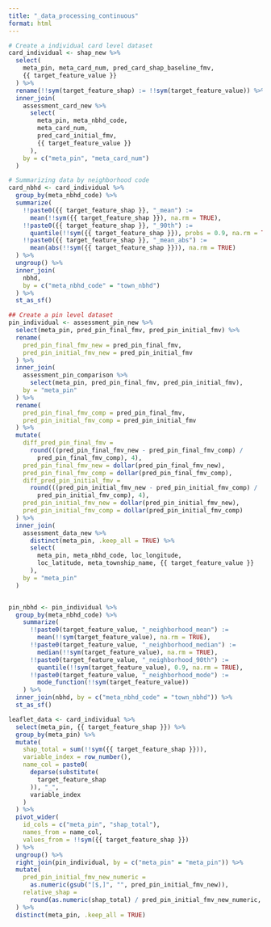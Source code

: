 ```yaml
---
title: "_data_processing_continuous"
format: html
---
```

```r
# Create a individual card level dataset
card_individual <- shap_new %>%
  select(
    meta_pin, meta_card_num, pred_card_shap_baseline_fmv,
    {{ target_feature_value }}
  ) %>%
  rename(!!sym(target_feature_shap) := !!sym(target_feature_value)) %>%
  inner_join(
    assessment_card_new %>%
      select(
        meta_pin, meta_nbhd_code,
        meta_card_num,
        pred_card_initial_fmv,
        {{ target_feature_value }}
      ),
    by = c("meta_pin", "meta_card_num")
  )

# Summarizing data by neighborhood code
card_nbhd <- card_individual %>%
  group_by(meta_nbhd_code) %>%
  summarize(
    !!paste0({{ target_feature_shap }}, "_mean") :=
      mean(!!sym({{ target_feature_shap }}), na.rm = TRUE),
    !!paste0({{ target_feature_shap }}, "_90th") :=
      quantile(!!sym({{ target_feature_shap }}), probs = 0.9, na.rm = TRUE),
    !!paste0({{ target_feature_shap }}, "_mean_abs") :=
      mean(abs(!!sym({{ target_feature_shap }})), na.rm = TRUE)
  ) %>%
  ungroup() %>%
  inner_join(
    nbhd,
    by = c("meta_nbhd_code" = "town_nbhd")
  ) %>%
  st_as_sf()

## Create a pin level dataset
pin_individual <- assessment_pin_new %>%
  select(meta_pin, pred_pin_final_fmv, pred_pin_initial_fmv) %>%
  rename(
    pred_pin_final_fmv_new = pred_pin_final_fmv,
    pred_pin_initial_fmv_new = pred_pin_initial_fmv
  ) %>%
  inner_join(
    assessment_pin_comparison %>%
      select(meta_pin, pred_pin_final_fmv, pred_pin_initial_fmv),
    by = "meta_pin"
  ) %>%
  rename(
    pred_pin_final_fmv_comp = pred_pin_final_fmv,
    pred_pin_initial_fmv_comp = pred_pin_initial_fmv
  ) %>%
  mutate(
    diff_pred_pin_final_fmv =
      round(((pred_pin_final_fmv_new - pred_pin_final_fmv_comp) /
        pred_pin_final_fmv_comp), 4),
    pred_pin_final_fmv_new = dollar(pred_pin_final_fmv_new),
    pred_pin_final_fmv_comp = dollar(pred_pin_final_fmv_comp),
    diff_pred_pin_initial_fmv =
      round(((pred_pin_initial_fmv_new - pred_pin_initial_fmv_comp) /
        pred_pin_initial_fmv_comp), 4),
    pred_pin_initial_fmv_new = dollar(pred_pin_initial_fmv_new),
    pred_pin_initial_fmv_comp = dollar(pred_pin_initial_fmv_comp)
  ) %>%
  inner_join(
    assessment_data_new %>%
      distinct(meta_pin, .keep_all = TRUE) %>%
      select(
        meta_pin, meta_nbhd_code, loc_longitude,
        loc_latitude, meta_township_name, {{ target_feature_value }}
      ),
    by = "meta_pin"
  )


pin_nbhd <- pin_individual %>%
  group_by(meta_nbhd_code) %>%
    summarize(
      !!paste0(target_feature_value, "_neighborhood_mean") :=
        mean(!!sym(target_feature_value), na.rm = TRUE),
      !!paste0(target_feature_value, "_neighborhood_median") :=
        median(!!sym(target_feature_value), na.rm = TRUE),
      !!paste0(target_feature_value, "_neighborhood_90th") :=
        quantile(!!sym(target_feature_value), 0.9, na.rm = TRUE),
      !!paste0(target_feature_value, "_neighborhood_mode") :=
        mode_function(!!sym(target_feature_value))
    ) %>%
  inner_join(nbhd, by = c("meta_nbhd_code" = "town_nbhd")) %>%
  st_as_sf()

leaflet_data <- card_individual %>%
  select(meta_pin, {{ target_feature_shap }}) %>%
  group_by(meta_pin) %>%
  mutate(
    shap_total = sum(!!sym({{ target_feature_shap }})),
    variable_index = row_number(),
    name_col = paste0(
      deparse(substitute(
        target_feature_shap
      )), "_",
      variable_index
    )
  ) %>%
  pivot_wider(
    id_cols = c("meta_pin", "shap_total"),
    names_from = name_col,
    values_from = !!sym({{ target_feature_shap }})
  ) %>%
  ungroup() %>%
  right_join(pin_individual, by = c("meta_pin" = "meta_pin")) %>%
  mutate(
    pred_pin_initial_fmv_new_numeric =
      as.numeric(gsub("[$,]", "", pred_pin_initial_fmv_new)),
    relative_shap =
      round(as.numeric(shap_total) / pred_pin_initial_fmv_new_numeric, 2)
  ) %>%
  distinct(meta_pin, .keep_all = TRUE)
```

